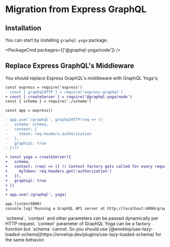 
# Migration from Express GraphQL

## Installation

You can start by installing `graphql-yoga` package.

<PackageCmd packages={['@graphql-yoga/node']} />

## Replace Express GraphQL's Middleware

You should replace Express GraphQL's middleware with GraphQL Yoga's;

```diff
const express = require('express')
- const { graphqlHTTP } = require('express-graphql')
+ const { createServer } = require('@graphql-yoga/node')
const { schema } = require('./schema')

const app = express()

- app.use('/graphql', graphqlHTTP(req => ({
-   schema: schema,
-   context: {
-     token: req.headers.authorization
-   },
-   graphiql: true
- })))

+ const yoga = createServer({
+   schema,
+   context: (req) => ({ // Context factory gets called for every request
+     myToken: req.headers.get('authorization')
+   }),
+   graphiql: true
+ })
+
+ app.use('/graphql', yoga)

app.listen(4000)
console.log('Running a GraphQL API server at http://localhost:4000/graphql')
```

<Callout>
  `schema`, `context` and other parameters can be passed dynamically per HTTP
  request. `context` parameter of GraphQL Yoga can be a factory function but
  `schema` cannot. So you should use
  [@envelop/use-lazy-loaded-schema](https://envelop.dev/plugins/use-lazy-loaded-schema)
  for the same behavior.
</Callout>
